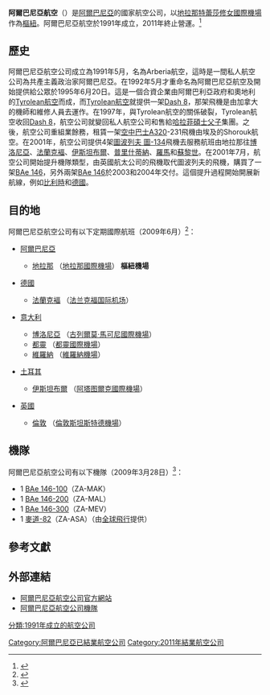 {{Infobox_Airline
| airline = 阿爾巴尼亞航空
| nativename = {{lang|en|Albanian Airlines}}
| logo = Albanian Airlines logo.png
| IATA = LV
| ICAO = LBC
| callsign = ALBANIAN
| founded = 1991年
| ceased = 2011年
| hubs = {{flagicon image|Flag of Albania.svg}}[[地拉那特蕾莎修女國際機場|地拉那特蕾莎修女國際機場]]
| fleet_size = 4
| destinations = 9
| headquarters = {{flagicon image|Flag of Albania.svg}}[[地拉那|地拉那]]
}}
'''阿爾巴尼亞航空'''（<span title="「Albanian Airlines」這個拼字是英語跟阿爾巴尼亞語一樣的">{{lang|en|'''Albanian Airlines'''}}</span>）是[[阿爾巴尼亞|阿爾巴尼亞]]的國家航空公司，以[[地拉那特蕾莎修女國際機場|地拉那特蕾莎修女國際機場]]作為[[樞紐機場|樞紐]]。阿爾巴尼亞航空於1991年成立，2011年終止營運。<ref>{{cite news | title= 目錄：世界航空公司 | work= [[國際飛行|國際飛行]] | page= 72 | date= 2007-03-27}}</ref>

== 歷史 ==
阿爾巴尼亞航空公司成立為1991年5月，名為Arberia航空，這時是一間私人航空公司為共產主義政治家阿爾巴尼亞。在1992年5月才重命名為阿爾巴尼亞航空及開始提供給公眾於1995年6月20日。這是一個合資企業由阿爾巴利亞政府和奧地利的[[Tyrolean航空|Tyrolean航空]]而成，而[[Tyrolean航空|Tyrolean航空]]就提供一架[[Dash_8|Dash 8]]，那架飛機是由加拿大的機師和維修人員去運作。在1997年，與Tyrolean航空的關係破裂，Tyrolean航空收回[[Dash_8|Dash 8]]，航空公司就變回私人航空公司和售給[[哈拉菲碩士父子|哈拉菲碩士父子]]集團。之後，航空公司重組業餘務，租賃一架[[空中巴士A320|空中巴士A320]]-231飛機由埃及的Shorouk航空。在2001年，航空公司提供4架[[圖-134|圖波列夫 圖-134]]飛機去服務航班由地拉那往[[博洛尼亞|博洛尼亞]]、[[法蘭克褔|法蘭克褔]]、[[伊斯坦布爾|伊斯坦布爾]]、[[普里什蒂納|普里什蒂納]]、[[羅馬|羅馬]]和[[蘇黎世|蘇黎世]]。在2001年7月，航空公司開始提升機隊類型，由英國航太公司的飛機取代圖波列夫的飛機，購買了一架[[BAe_146|BAe 146]]，另外兩架[[BAe_146|BAe 146]]於2003和2004年交付。這個提升過程開始開展新航線，例如[[比利時|比利時]]和[[德國|德國]]。

== 目的地 ==
阿爾巴尼亞航空公司有以下定期國際航班（2009年6月）<ref>{{cite web |url=http://www.albanianairlines.com.al/destinations.html |author=阿爾巴尼亞航空公司 |title=阿爾巴尼亞航空目的地 |accessdate=2007-07-14 |deadurl=yes |archiveurl=https://web.archive.org/web/20070714133842/http://www.albanianairlines.com.al/destinations.html |archivedate=2007-07-14 }}</ref>：

*{{flagicon|Albania}} [[阿爾巴尼亞|阿爾巴尼亞]]
**[[地拉那|地拉那]] （[[地拉那國際機場|地拉那國際機場]]） '''樞紐機場'''
*{{flagicon|Germany}} [[德國|德國]]
**[[法蘭克褔|法蘭克褔]] （[[法兰克福国际机场|法兰克福国际机场]]）
*{{flagicon|Italy}} [[意大利|意大利]]
**[[博洛尼亞|博洛尼亞]] （[[古列爾莫·馬可尼國際機場|古列爾莫·馬可尼國際機場]]）
**[[都靈|都靈]] （[[都靈國際機場|都靈國際機場]]）
**[[維羅納|維羅納]] （[[維羅納機場|維羅納機場]]）
*{{flagicon|Turkey}} [[土耳其|土耳其]]
**[[伊斯坦布爾|伊斯坦布爾]] （[[阿塔图爾克國際機場|阿塔图爾克國際機場]]）
*{{flagicon|United Kingdom}} [[英國|英國]]
**[[倫敦|倫敦]]  （[[倫敦斯坦斯特德機場|倫敦斯坦斯特德機場]]）

==機隊==
阿爾巴尼亞航空公司有以下機隊（2009年3月28日）<ref>{{Cite web |url=http://www.ch-aviation.ch/aircraft.php?search=set&airline=LV&al_op=1 |title=存档副本 |access-date=2009-05-30 |archive-url=https://web.archive.org/web/20070930170920/http://www.ch-aviation.ch/aircraft.php?search=set&airline=LV&al_op=1 |archive-date=2007-09-30 |dead-url=yes }}</ref>：

*1 [[BAe_146|BAe 146-100]]（ZA-MAK）
*1 [[BAe_146|BAe 146-200]]（ZA-MAL）
*1 [[BAe_146|BAe 146-300]]（ZA-MEV）
*1 [[麥道-80|麥道-82]]（ZA-ASA）（由[[全球飛行|全球飛行]]提供）

==參考文獻==
{{reflist}}

==外部連結==
*[https://web.archive.org/web/20061205033019/http://albanianairlines.com.al/ 阿爾巴尼亞航空公司官方網站]
*[https://web.archive.org/web/20070930170920/http://www.ch-aviation.ch/aircraft.php?search=set&airline=LV&al_op=1 阿爾巴尼亞航空公司機隊]

{{阿爾巴尼亞航空公司}}

[[Category:阿爾巴尼亞已結業航空公司|Category:阿爾巴尼亞已結業航空公司]]
[[分類:1991年成立的航空公司|分類:1991年成立的航空公司]]
[[Category:2011年結業航空公司|Category:2011年結業航空公司]]